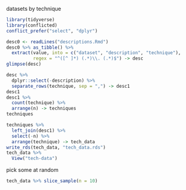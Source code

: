 datasets by technique

```r
library(tidyverse)
library(conflicted)
conflict_prefer("select", "dplyr")
```



```r
desc0 <- readLines("descriptions.Rmd")
desc0 %>% as_tibble() %>% 
  extract(value, into = c("dataset", "description", "technique"), 
          regex = "^([^ ]*) (.*)\\. (.*)$") -> desc
glimpse(desc)
```

```r
desc %>% 
  dplyr::select(-description) %>% 
  separate_rows(technique, sep = ",") -> desc1
desc1
desc1 %>% 
  count(technique) %>% 
  arrange(n) -> techniques
techniques
```

```r
techniques %>% 
  left_join(desc1) %>% 
  select(-n) %>% 
  arrange(technique) -> tech_data
write_rds(tech_data, "tech_data.rds")
tech_data %>% 
  View("tech-data")
```

pick some at random


```r
tech_data %>% slice_sample(n = 10)
```

